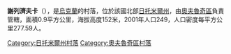 {{coord|51|32|6|N|28|6|26|E|scale:30000|display=title}}
'''謝列濟夫卡'''（{{lang-uk|Селезівка}}），是[[烏克蘭|烏克蘭]]的村落，位於該國北部[[日托米爾州|日托米爾州]]，由[[奧夫魯奇區|奧夫魯奇區]]負責管轄，面積0.9平方公里，海拔高度152米，2001年人口249，人口密度每平方公里277.59人。
{{Zhytomyr-geo-stub}}
{{DEFAULTSORT:Селезівка}}
[[Category:日托米爾州村落|Category:日托米爾州村落]]
[[Category:奧夫魯奇區村落|Category:奧夫魯奇區村落]]